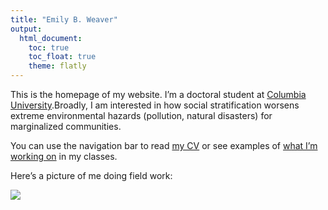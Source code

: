 ```yaml
---
title: "Emily B. Weaver"
output: 
  html_document:
    toc: true
    toc_float: true
    theme: flatly
---
```


This is the homepage of my website. I'm a doctoral student at [Columbia University](https://www.publichealth.columbia.edu/).Broadly, I am interested in how social stratification worsens extreme environmental hazards (pollution, natural disasters) for marginalized communities.

You can use the navigation bar to read [my CV](CV.html) or see examples of [what I'm working on](dashboard2.html) in my classes. 

Here's a picture of me doing field work: 

<img src="Images/IMG_1342.jpg">



